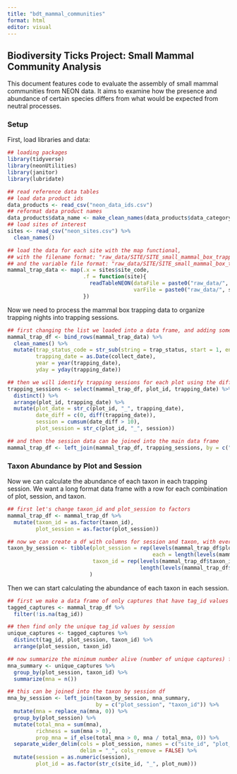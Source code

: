```yaml
---
title: "bdt_mammal_communities"
format: html
editor: visual
---
```


## Biodiversity Ticks Project: Small Mammal Community Analysis

This document features code to evaluate the assembly of small mammal communities from NEON data. It aims to examine how the presence and abundance of certain species differs from what would be expected from neutral processes.

### Setup

First, load libraries and data:

```r

## loading packages
library(tidyverse)
library(neonUtilities)
library(janitor)
library(lubridate)

## read reference data tables
## load data product ids
data_products <- read_csv("neon_data_ids.csv")
## reformat data product names
data_products$data_name <- make_clean_names(data_products$data_category)
## load sites of interest
sites <- read_csv("neon_sites.csv") %>%
  clean_names()

## load the data for each site with the map functional,
## with the filename format: "raw_data/SITE/SITE_small_mammal_box_trapping_2012-01-01_2024-12-31/mam_pertrapnight.csv"
## and the variable file format: "raw_data/SITE/SITE_small_mammal_box_trapping_2012-01-01_2024-12-31/variables_10072.csv"
mammal_trap_data <- map(.x = sites$site_code,
                        .f = function(site){
                          readTableNEON(dataFile = paste0("raw_data/", site, "/", site, "_small_mammal_box_trapping_2012-01-01_2024-12-31/mam_pertrapnight.csv"),
                                        varFile = paste0("raw_data/", site, "/", site, "_small_mammal_box_trapping_2012-01-01_2024-12-31/variables_10072.csv"))
                        })
```

Now we need to process the mammal box trapping data to organize trapping nights into trapping sessions.

```r

## first changing the list we loaded into a data frame, and adding some helpful columns
mammal_trap_df <- bind_rows(mammal_trap_data) %>%
  clean_names() %>%
  mutate(trap_status_code = str_sub(string = trap_status, start = 1, end = 1),
         trapping_date = as.Date(collect_date),
         year = year(trapping_date),
         yday = yday(trapping_date))

## then we will identify trapping sessions for each plot using the difference of days among trapping nights
trapping_sessions <- select(mammal_trap_df, plot_id, trapping_date) %>%
  distinct() %>%
  arrange(plot_id, trapping_date) %>%
  mutate(plot_date = str_c(plot_id, "_", trapping_date),
         date_diff = c(0, diff(trapping_date)),
         session = cumsum(date_diff > 10),
         plot_session = str_c(plot_id, "_", session))

## and then the session data can be joined into the main data frame
mammal_trap_df <- left_join(mammal_trap_df, trapping_sessions, by = c("plot_id", "trapping_date"))
```

### Taxon Abundance by Plot and Session

Now we can calculate the abundance of each taxon in each trapping session. We want a long format data frame with a row for each combination of plot, session, and taxon.

```r
## first let's change taxon_id and plot_session to factors
mammal_trap_df <- mammal_trap_df %>%
  mutate(taxon_id = as.factor(taxon_id),
         plot_session = as.factor(plot_session))

## now we can create a df with columns for session and taxon, with every possible combo
taxon_by_session <- tibble(plot_session = rep(levels(mammal_trap_df$plot_session), 
                                              each = length(levels(mammal_trap_df$taxon_id))),
                           taxon_id = rep(levels(mammal_trap_df$taxon_id), 
                                          length(levels(mammal_trap_df$plot_session)))
                          )
```

Then we can start calculating the abundance of each taxon in each session.

```r
## first we make a data frame of only captures that have tag_id values
tagged_captures <- mammal_trap_df %>%
  filter(!is.na(tag_id))

## then find only the unique tag_id values by session
unique_captures <- tagged_captures %>%
  distinct(tag_id, plot_session, taxon_id) %>%
  arrange(plot_session, taxon_id)

## now summarize the minimum number alive (number of unique captures) for each taxon in each session
mna_summary <- unique_captures %>%
  group_by(plot_session, taxon_id) %>%
  summarize(mna = n())

## this can be joined into the taxon by session df
mna_by_session <- left_join(taxon_by_session, mna_summary, 
                            by = c("plot_session", "taxon_id")) %>%
  mutate(mna = replace_na(mna, 0)) %>%
  group_by(plot_session) %>%
  mutate(total_mna = sum(mna),
         richness = sum(mna > 0),
         prop_mna = if_else(total_mna > 0, mna / total_mna, 0)) %>%
  separate_wider_delim(cols = plot_session, names = c("site_id", "plot_num", "session"), 
                       delim = "_", cols_remove = FALSE) %>%
  mutate(session = as.numeric(session),
         plot_id = as.factor(str_c(site_id, "_", plot_num)))

```